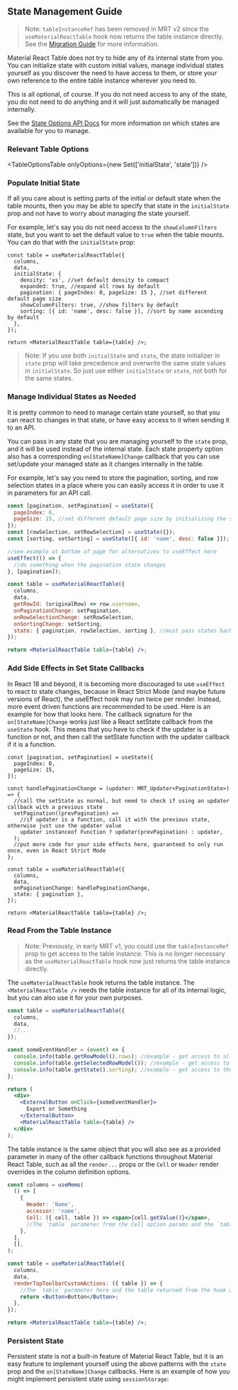 
<Head>
  <title>State Management Guide - Material React Table V2 Docs</title>
  <meta
    name="description"
    content="How to access and manage internal state in Material React Table"
  />
</Head>

## State Management Guide

> Note: `tableInstanceRef` has been removed in MRT v2 since the `useMaterialReactTable` hook now returns the table instance directly. See the [Migration Guide](/migrating-to-v2) for more information.

Material React Table does not try to hide any of its internal state from you. You can initialize state with custom initial values, manage individual states yourself as you discover the need to have access to them, or store your own reference to the entire table instance wherever you need to.

This is all optional, of course. If you do not need access to any of the state, you do not need to do anything and it will just automatically be managed internally.

See the [State Options API Docs](/docs/api/state-options) for more information on which states are available for you to manage.

### Relevant Table Options

<TableOptionsTable onlyOptions={new Set(['initialState', 'state'])} />

### Populate Initial State

If all you care about is setting parts of the initial or default state when the table mounts, then you may be able to specify that state in the `initialState` prop and not have to worry about managing the state yourself.

For example, let's say you do not need access to the `showColumnFilters` state, but you want to set the default value to `true` when the table mounts. You can do that with the `initialState` prop:

```tsx
const table = useMaterialReactTable({
  columns,
  data,
  initialState: {
    density: 'xs', //set default density to compact
    expanded: true, //expand all rows by default
    pagination: { pageIndex: 0, pageSize: 15 }, //set different default page size
    showColumnFilters: true, //show filters by default
    sorting: [{ id: 'name', desc: false }], //sort by name ascending by default
  },
});

return <MaterialReactTable table={table} />;
```

> Note: If you use both `initialState` and `state`, the state initializer in `state` prop will take precedence and overwrite the same state values in `initialState`. So just use either `initialState` or `state`, not both for the same states.

### Manage Individual States as Needed

It is pretty common to need to manage certain state yourself, so that you can react to changes in that state, or have easy access to it when sending it to an API.

You can pass in any state that you are managing yourself to the `state` prop, and it will be used instead of the internal state. Each state property option also has a corresponding `on[StateName]Change` callback that you can use set/update your managed state as it changes internally in the table.

For example, let's say you need to store the pagination, sorting, and row selection states in a place where you can easily access it in order to use it in parameters for an API call.

```jsx
const [pagination, setPagination] = useState({
  pageIndex: 0,
  pageSize: 15, //set different default page size by initializing the state here
});
const [rowSelection, setRowSelection] = useState({});
const [sorting, setSorting] = useState([{ id: 'name', desc: false }]);

//see example at bottom of page for alternatives to useEffect here
useEffect(() => {
  //do something when the pagination state changes
}, [pagination]);

const table = useMaterialReactTable({
  columns,
  data,
  getRowId: (originalRow) => row.username,
  onPaginationChange: setPagination,
  onRowSelectionChange: setRowSelection,
  onSortingChange: setSorting,
  state: { pagination, rowSelection, sorting }, //must pass states back down if using their on[StateName]Change callbacks
});

return <MaterialReactTable table={table} />;
```

### Add Side Effects in Set State Callbacks

In React 18 and beyond, it is becoming more discouraged to use `useEffect` to react to state changes, because in React Strict Mode (and maybe future versions of React), the useEffect hook may run twice per render. Instead, more event driven functions are recommended to be used. Here is an example for how that looks here. The callback signature for the `on[StateName]Change` works just like a React setState callback from the `useState` hook. This means that you have to check if the updater is a function or not, and then call the setState function with the updater callback if it is a function.

```tsx
const [pagination, setPagination] = useState({
  pageIndex: 0,
  pageSize: 15,
});

const handlePaginationChange = (updater: MRT_Updater<PaginationState>) => {
  //call the setState as normal, but need to check if using an updater callback with a previous state
  setPagination((prevPagination) =>
    //if updater is a function, call it with the previous state, otherwise just use the updater value
    updater instanceof Function ? updater(prevPagination) : updater,
  );
  //put more code for your side effects here, guaranteed to only run once, even in React Strict Mode
};

const table = useMaterialReactTable({
  columns,
  data,
  onPaginationChange: handlePaginationChange,
  state: { pagination },
});

return <MaterialReactTable table={table} />;
```

### Read From the Table Instance

> Note: Previously, in early MRT v1, you could use the `tableInstanceRef` prop to get access to the table instance. This is no longer necessary as the `useMaterialReactTable` hook now just returns the table instance directly.

The `useMaterialReactTable` hook returns the table instance. The `<MaterialReactTable />` needs the table instance for all of its internal logic, but you can also use it for your own purposes.

```jsx
const table = useMaterialReactTable({
  columns,
  data,
  //...
});

const someEventHandler = (event) => {
  console.info(table.getRowModel().rows); //example - get access to all page rows in the table
  console.info(table.getSelectedRowModel()); //example - get access to all selected rows in the table
  console.info(table.getState().sorting); //example - get access to the current sorting state without having to manage it yourself
};

return (
  <div>
    <ExternalButton onClick={someEventHandler}>
      Export or Something
    </ExternalButton>
    <MaterialReactTable table={table} />
  </div>
);
```

The table instance is the same object that you will also see as a provided parameter in many of the other callback functions throughout Material React Table, such as all the `render...` props or the `Cell` or `Header` render overrides in the column definition options.

```jsx
const columns = useMemo(
  () => [
    {
      Header: 'Name',
      accessor: 'name',
      Cell: ({ cell, table }) => <span>{cell.getValue()}</span>,
      //The `table` parameter from the Cell option params and the `table` are the same object
    },
  ],
  [],
);

const table = useMaterialReactTable({
  columns,
  data,
  renderTopToolbarCustomActions: ({ table }) => {
    //The `table` parameter here and the table returned from the hook are the same object
    return <Button>Button</Button>;
  },
});

return <MaterialReactTable table={table} />;
```

### Persistent State

Persistent state is not a built-in feature of Material React Table, but it is an easy feature to implement yourself using the above patterns with the `state` prop and the `on[StateName]Change` callbacks. Here is an example of how you might implement persistent state using `sessionStorage`:

<PersistentStateExample />
